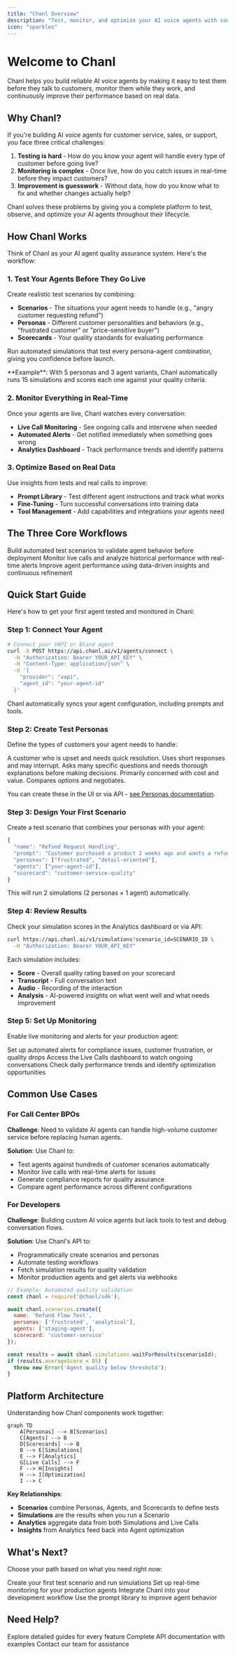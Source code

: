 ```yaml
---
title: "Chanl Overview"
description: "Test, monitor, and optimize your AI voice agents with confidence"
icon: "sparkles"
---
```


# Welcome to Chanl

Chanl helps you build reliable AI voice agents by making it easy to test them before they talk to customers, monitor them while they work, and continuously improve their performance based on real data.

## Why Chanl?

If you're building AI voice agents for customer service, sales, or support, you face three critical challenges:

1. **Testing is hard** - How do you know your agent will handle every type of customer before going live?
2. **Monitoring is complex** - Once live, how do you catch issues in real-time before they impact customers?
3. **Improvement is guesswork** - Without data, how do you know what to fix and whether changes actually help?

Chanl solves these problems by giving you a complete platform to test, observe, and optimize your AI agents throughout their lifecycle.

## How Chanl Works

Think of Chanl as your AI agent quality assurance system. Here's the workflow:

### 1. Test Your Agents Before They Go Live

Create realistic test scenarios by combining:
- **Scenarios** - The situations your agent needs to handle (e.g., "angry customer requesting refund")
- **Personas** - Different customer personalities and behaviors (e.g., "frustrated customer" or "price-sensitive buyer")
- **Scorecards** - Your quality standards for evaluating performance

Run automated simulations that test every persona-agent combination, giving you confidence before launch.

<Info>
**Example**: With 5 personas and 3 agent variants, Chanl automatically runs 15 simulations and scores each one against your quality criteria.
</Info>

### 2. Monitor Everything in Real-Time

Once your agents are live, Chanl watches every conversation:
- **Live Call Monitoring** - See ongoing calls and intervene when needed
- **Automated Alerts** - Get notified immediately when something goes wrong
- **Analytics Dashboard** - Track performance trends and identify patterns

### 3. Optimize Based on Real Data

Use insights from tests and real calls to improve:
- **Prompt Library** - Test different agent instructions and track what works
- **Fine-Tuning** - Turn successful conversations into training data
- **Tool Management** - Add capabilities and integrations your agents need

## The Three Core Workflows

<CardGroup cols={3}>
  <Card title="Test" icon="waypoints" href="/chanl/test/scenarios">
    Build automated test scenarios to validate agent behavior before deployment
  </Card>
  <Card title="Observe" icon="chart-no-axes-combined" href="/chanl/observe/analytics">
    Monitor live calls and analyze historical performance with real-time alerts
  </Card>
  <Card title="Optimize" icon="bot" href="/chanl/optimize/agents">
    Improve agent performance using data-driven insights and continuous refinement
  </Card>
</CardGroup>

## Quick Start Guide

Here's how to get your first agent tested and monitored in Chanl:

### Step 1: Connect Your Agent

```bash
# Connect your VAPI or Bland agent
curl -X POST https://api.chanl.ai/v1/agents/connect \
  -H "Authorization: Bearer YOUR_API_KEY" \
  -H "Content-Type: application/json" \
  -d '{
    "provider": "vapi",
    "agent_id": "your-agent-id"
  }'
```

Chanl automatically syncs your agent configuration, including prompts and tools.

### Step 2: Create Test Personas

Define the types of customers your agent needs to handle:

<AccordionGroup>
  <Accordion title="Frustrated Customer">
    A customer who is upset and needs quick resolution. Uses short responses and may interrupt.
  </Accordion>
  <Accordion title="Detail-Oriented Customer">
    Asks many specific questions and needs thorough explanations before making decisions.
  </Accordion>
  <Accordion title="Price-Sensitive Buyer">
    Primarily concerned with cost and value. Compares options and negotiates.
  </Accordion>
</AccordionGroup>

You can create these in the UI or via API - [see Personas documentation](/chanl/test/personas).

### Step 3: Design Your First Scenario

Create a test scenario that combines your personas with your agent:

```javascript
{
  "name": "Refund Request Handling",
  "prompt": "Customer purchased a product 2 weeks ago and wants a refund because it doesn't meet their expectations.",
  "personas": ["frustrated", "detail-oriented"],
  "agents": ["your-agent-id"],
  "scorecard": "customer-service-quality"
}
```

This will run 2 simulations (2 personas × 1 agent) automatically.

### Step 4: Review Results

Check your simulation scores in the Analytics dashboard or via API:

```bash
curl https://api.chanl.ai/v1/simulations?scenario_id=SCENARIO_ID \
  -H "Authorization: Bearer YOUR_API_KEY"
```

Each simulation includes:
- **Score** - Overall quality rating based on your scorecard
- **Transcript** - Full conversation text
- **Audio** - Recording of the interaction
- **Analysis** - AI-powered insights on what went well and what needs improvement

### Step 5: Set Up Monitoring

Enable live monitoring and alerts for your production agent:

<Steps>
  <Step title="Configure Alerts">
    Set up automated alerts for compliance issues, customer frustration, or quality drops
  </Step>
  <Step title="Enable Live Monitoring">
    Access the Live Calls dashboard to watch ongoing conversations
  </Step>
  <Step title="Review Analytics">
    Check daily performance trends and identify optimization opportunities
  </Step>
</Steps>

## Common Use Cases

### For Call Center BPOs

**Challenge**: Need to validate AI agents can handle high-volume customer service before replacing human agents.

**Solution**: Use Chanl to:
- Test agents against hundreds of customer scenarios automatically
- Monitor live calls with real-time alerts for issues
- Generate compliance reports for quality assurance
- Compare agent performance across different configurations

### For Developers

**Challenge**: Building custom AI voice agents but lack tools to test and debug conversation flows.

**Solution**: Use Chanl's API to:
- Programmatically create scenarios and personas
- Automate testing workflows
- Fetch simulation results for quality validation
- Monitor production agents and get alerts via webhooks

```javascript
// Example: Automated quality validation
const chanl = require('@chanl/sdk');

await chanl.scenarios.create({
  name: 'Refund Flow Test',
  personas: ['frustrated', 'analytical'],
  agents: ['staging-agent'],
  scorecard: 'customer-service'
});

const results = await chanl.simulations.waitForResults(scenarioId);
if (results.averageScore < 85) {
  throw new Error('Agent quality below threshold');
}
```

## Platform Architecture

Understanding how Chanl components work together:

```mermaid
graph TD
    A[Personas] --> B[Scenarios]
    C[Agents] --> B
    D[Scorecards] --> B
    B --> E[Simulations]
    E --> F[Analytics]
    G[Live Calls] --> F
    F --> H[Insights]
    H --> I[Optimization]
    I --> C
```

**Key Relationships**:
- **Scenarios** combine Personas, Agents, and Scorecards to define tests
- **Simulations** are the results when you run a Scenario
- **Analytics** aggregate data from both Simulations and Live Calls
- **Insights** from Analytics feed back into Agent optimization

## What's Next?

Choose your path based on what you need right now:

<CardGroup cols={2}>
  <Card title="Start Testing" icon="waypoints" href="/chanl/test/scenarios">
    Create your first test scenario and run simulations
  </Card>
  <Card title="Monitor Live Calls" icon="eye" href="/chanl/observe/live-calls">
    Set up real-time monitoring for your production agents
  </Card>
  <Card title="Explore the API" icon="code" href="/api-reference/introduction">
    Integrate Chanl into your development workflow
  </Card>
  <Card title="Build Better Prompts" icon="sparkles" href="/chanl/optimize/prompts">
    Use the prompt library to improve agent behavior
  </Card>
</CardGroup>

## Need Help?

<CardGroup cols={3}>
  <Card title="Documentation" icon="book" href="/chanl/test/scenarios">
    Explore detailed guides for every feature
  </Card>
  <Card title="API Reference" icon="code" href="/api-reference/introduction">
    Complete API documentation with examples
  </Card>
  <Card title="Support" icon="life-ring" href="https://www.linkedin.com/company/chanl-ai">
    Contact our team for assistance
  </Card>
</CardGroup>